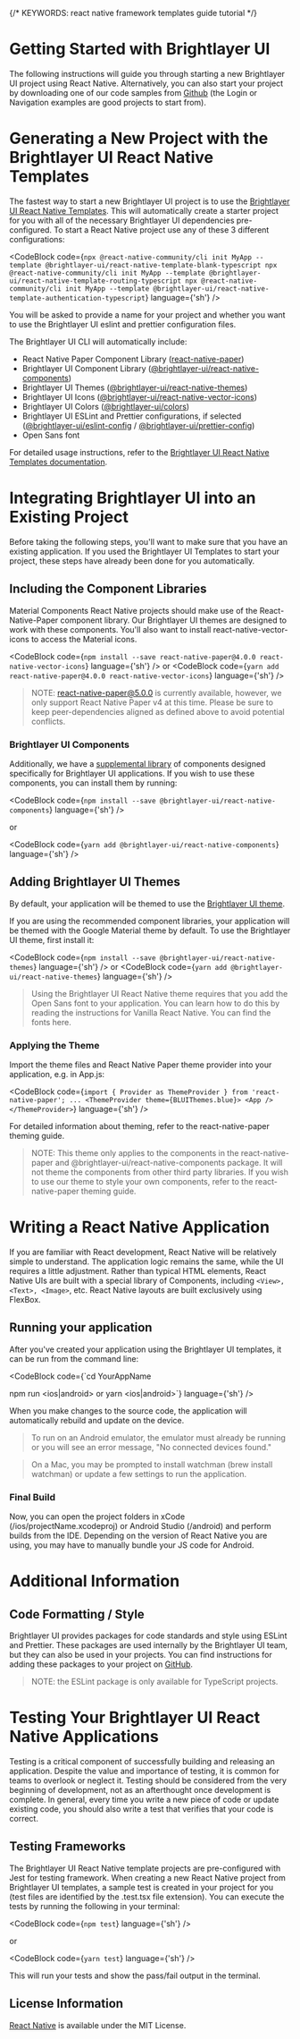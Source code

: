 
{/* KEYWORDS: react native framework templates guide tutorial */}

# Getting Started with Brightlayer UI

The following instructions will guide you through starting a new Brightlayer UI project using React Native. Alternatively, you can also start your project by downloading one of our code samples from [Github](https://github.com/etn-ccis?q=blui) (the Login or Navigation examples are good projects to start from).

# Generating a New Project with the Brightlayer UI React Native Templates

The fastest way to start a new Brightlayer UI project is to use the [Brightlayer UI React Native Templates](https://brightlayer-ui.github.io/resources/developer). This will automatically create a starter project for you with all of the necessary Brightlayer UI dependencies pre-configured. To start a React Native project use any of these 3 different configurations:

<CodeBlock code={`npx @react-native-community/cli init MyApp --template @brightlayer-ui/react-native-template-blank-typescript
npx @react-native-community/cli init MyApp --template @brightlayer-ui/react-native-template-routing-typescript
npx @react-native-community/cli init MyApp --template @brightlayer-ui/react-native-template-authentication-typescript`} language={'sh'} />

You will be asked to provide a name for your project and whether you want to use the Brightlayer UI eslint and prettier configuration files.

The Brightlayer UI CLI will automatically include:

-   React Native Paper Component Library ([react-native-paper](https://www.npmjs.com/package/react-native-paper))
-   Brightlayer UI Component Library ([@brightlayer-ui/react-native-components](https://www.npmjs.com/package//@brightlayer-ui/react-native-components))
-   Brightlayer UI Themes ([@brightlayer-ui/react-native-themes](https://www.npmjs.com/package/@brightlayer-ui/react-native-themes))
-   Brightlayer UI Icons ([@brightlayer-ui/react-native-vector-icons](https://www.npmjs.com/package/@brightlayer-ui/react-native-vector-icons))
-   Brightlayer UI Colors ([@brightlayer-ui/colors](https://www.npmjs.com/package/@brightlayer-ui/colors))
-   Brightlayer UI ESLint and Prettier configurations, if selected ([@brightlayer-ui/eslint-config](https://www.npmjs.com/package/@brightlayer-ui/eslint-config) / [@brightlayer-ui/prettier-config](https://www.npmjs.com/package/@brightlayer-ui/prettier-config))
-   Open Sans font

For detailed usage instructions, refer to the [Brightlayer UI React Native Templates documentation](https://github.com/etn-ccis/blui-react-native-cli-templates?tab=readme-ov-file#react-native-cli-templates).

<Divider />

# Integrating Brightlayer UI into an Existing Project

Before taking the following steps, you'll want to make sure that you have an existing application. If you used the Brightlayer UI Templates to start your project, these steps have already been done for you automatically.

## Including the Component Libraries

Material Components
React Native projects should make use of the React-Native-Paper component library. Our Brightlayer UI themes are designed to work with these components. You'll also want to install react-native-vector-icons to access the Material icons.

<CodeBlock code={`npm install --save react-native-paper@4.0.0 react-native-vector-icons`} language={'sh'} />
or
<CodeBlock code={`yarn add react-native-paper@4.0.0 react-native-vector-icons`} language={'sh'} />

> NOTE: react-native-paper@5.0.0 is currently available, however, we only support React Native Paper v4 at this time. Please be sure to keep peer-dependencies aligned as defined above to avoid potential conflicts.

### Brightlayer UI Components

Additionally, we have a [supplemental library](/components/component-catalog) of components designed specifically for Brightlayer UI applications. If you wish to use these components, you can install them by running:

<CodeBlock code={`npm install --save @brightlayer-ui/react-native-components`} language={'sh'} />

or

<CodeBlock code={`yarn add @brightlayer-ui/react-native-components`} language={'sh'} />

## Adding Brightlayer UI Themes

By default, your application will be themed to use the [Brightlayer UI theme](https://www.npmjs.com/package/@brightlayer-ui/react-native-themes).

If you are using the recommended component libraries, your application will be themed with the Google Material theme by default. To use the Brightlayer UI theme, first install it:

<CodeBlock code={`npm install --save @brightlayer-ui/react-native-themes`} language={'sh'} />
or
<CodeBlock code={`yarn add @brightlayer-ui/react-native-themes`} language={'sh'} />

> Using the Brightlayer UI React Native theme requires that you add the Open Sans font to your application. You can learn how to do this by reading the instructions for Vanilla React Native. You can find the fonts here.

### Applying the Theme
Import the theme files and React Native Paper theme provider into your application, e.g. in App.js:

<CodeBlock code={`import { Provider as ThemeProvider } from 'react-native-paper';
...
<ThemeProvider theme={BLUIThemes.blue}>
    <App />
</ThemeProvider>`} language={'sh'} />

For detailed information about theming, refer to the react-native-paper theming guide.

> NOTE: This theme only applies to the components in the react-native-paper and @brightlayer-ui/react-native-components package. It will not theme the components from other third party libraries. If you wish to use our theme to style your own components, refer to the react-native-paper theming guide.

<Divider />

# Writing a React Native Application
If you are familiar with React development, React Native will be relatively simple to understand. The application logic remains the same, while the UI requires a little adjustment. Rather than typical HTML elements, React Native UIs are built with a special library of Components, including `<View>, <Text>, <Image>`, etc. React Native layouts are built exclusively using FlexBox.

## Running your application
After you've created your application using the Brightlayer UI templates, it can be run from the command line:

<CodeBlock code={`cd YourAppName

npm run <ios|android>
or
yarn <ios|android>`} language={'sh'} />

When you make changes to the source code, the application will automatically rebuild and update on the device.

> To run on an Android emulator, the emulator must already be running or you will see an error message, "No connected devices found."

> On a Mac, you may be prompted to install watchman (brew install watchman) or update a few settings to run the application.

### Final Build
Now, you can open the project folders in xCode (/ios/projectName.xcodeproj) or Android Studio (/android) and perform builds from the IDE. Depending on the version of React Native you are using, you may have to manually bundle your JS code for Android.

# Additional Information

## Code Formatting / Style

Brightlayer UI provides packages for code standards and style using ESLint and Prettier. These packages are used internally by the Brightlayer UI team, but they can also be used in your projects. You can find instructions for adding these packages to your project on [GitHub](https://github.com/etn-ccis/blui-code-standards).

> NOTE: the ESLint package is only available for TypeScript projects.

# Testing Your Brightlayer UI React Native Applications

Testing is a critical component of successfully building and releasing an application. Despite the value and importance of testing, it is common for teams to overlook or neglect it. Testing should be considered from the very beginning of development, not as an afterthought once development is complete. In general, every time you write a new piece of code or update existing code, you should also write a test that verifies that your code is correct.

## Testing Frameworks

The Brightlayer UI React Native template projects are pre-configured with Jest for testing framework. When creating a new React Native project from Brightlayer UI templates, a sample test is created in your project for you (test files are identified by the .test.tsx file extension). You can execute the tests by running the following in your terminal:

<CodeBlock code={`npm test`} language={'sh'} />

or

<CodeBlock code={`yarn test`} language={'sh'} />

This will run your tests and show the pass/fail output in the terminal.

## License Information

[React Native](https://github.com/facebook/react-native/blob/main/LICENSE) is available under the MIT License.
